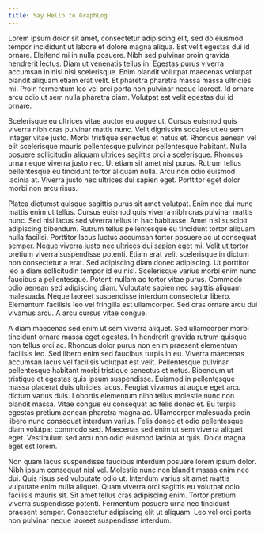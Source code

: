 ```yaml
---
title: Say Hello to GraphLog
---
```


Lorem ipsum dolor sit amet, consectetur adipiscing elit, sed do eiusmod tempor incididunt ut labore et dolore magna aliqua. Est velit egestas dui id ornare. Eleifend mi in nulla posuere. Nibh sed pulvinar proin gravida hendrerit lectus. Diam ut venenatis tellus in. Egestas purus viverra accumsan in nisl nisi scelerisque. Enim blandit volutpat maecenas volutpat blandit aliquam etiam erat velit. Et pharetra pharetra massa massa ultricies mi. Proin fermentum leo vel orci porta non pulvinar neque laoreet. Id ornare arcu odio ut sem nulla pharetra diam. Volutpat est velit egestas dui id ornare.

Scelerisque eu ultrices vitae auctor eu augue ut. Cursus euismod quis viverra nibh cras pulvinar mattis nunc. Velit dignissim sodales ut eu sem integer vitae justo. Morbi tristique senectus et netus et. Rhoncus aenean vel elit scelerisque mauris pellentesque pulvinar pellentesque habitant. Nulla posuere sollicitudin aliquam ultrices sagittis orci a scelerisque. Rhoncus urna neque viverra justo nec. Ut etiam sit amet nisl purus. Rutrum tellus pellentesque eu tincidunt tortor aliquam nulla. Arcu non odio euismod lacinia at. Viverra justo nec ultrices dui sapien eget. Porttitor eget dolor morbi non arcu risus.

Platea dictumst quisque sagittis purus sit amet volutpat. Enim nec dui nunc mattis enim ut tellus. Cursus euismod quis viverra nibh cras pulvinar mattis nunc. Sed nisi lacus sed viverra tellus in hac habitasse. Amet nisl suscipit adipiscing bibendum. Rutrum tellus pellentesque eu tincidunt tortor aliquam nulla facilisi. Porttitor lacus luctus accumsan tortor posuere ac ut consequat semper. Neque viverra justo nec ultrices dui sapien eget mi. Velit ut tortor pretium viverra suspendisse potenti. Etiam erat velit scelerisque in dictum non consectetur a erat. Sed adipiscing diam donec adipiscing. Ut porttitor leo a diam sollicitudin tempor id eu nisl. Scelerisque varius morbi enim nunc faucibus a pellentesque. Potenti nullam ac tortor vitae purus. Commodo odio aenean sed adipiscing diam. Vulputate sapien nec sagittis aliquam malesuada. Neque laoreet suspendisse interdum consectetur libero. Elementum facilisis leo vel fringilla est ullamcorper. Sed cras ornare arcu dui vivamus arcu. A arcu cursus vitae congue.

A diam maecenas sed enim ut sem viverra aliquet. Sed ullamcorper morbi tincidunt ornare massa eget egestas. In hendrerit gravida rutrum quisque non tellus orci ac. Rhoncus dolor purus non enim praesent elementum facilisis leo. Sed libero enim sed faucibus turpis in eu. Viverra maecenas accumsan lacus vel facilisis volutpat est velit. Pellentesque pulvinar pellentesque habitant morbi tristique senectus et netus. Bibendum ut tristique et egestas quis ipsum suspendisse. Euismod in pellentesque massa placerat duis ultricies lacus. Feugiat vivamus at augue eget arcu dictum varius duis. Lobortis elementum nibh tellus molestie nunc non blandit massa. Vitae congue eu consequat ac felis donec et. Eu turpis egestas pretium aenean pharetra magna ac. Ullamcorper malesuada proin libero nunc consequat interdum varius. Felis donec et odio pellentesque diam volutpat commodo sed. Maecenas sed enim ut sem viverra aliquet eget. Vestibulum sed arcu non odio euismod lacinia at quis. Dolor magna eget est lorem.

Non quam lacus suspendisse faucibus interdum posuere lorem ipsum dolor. Nibh ipsum consequat nisl vel. Molestie nunc non blandit massa enim nec dui. Quis risus sed vulputate odio ut. Interdum varius sit amet mattis vulputate enim nulla aliquet. Quam viverra orci sagittis eu volutpat odio facilisis mauris sit. Sit amet tellus cras adipiscing enim. Tortor pretium viverra suspendisse potenti. Fermentum posuere urna nec tincidunt praesent semper. Consectetur adipiscing elit ut aliquam. Leo vel orci porta non pulvinar neque laoreet suspendisse interdum.
